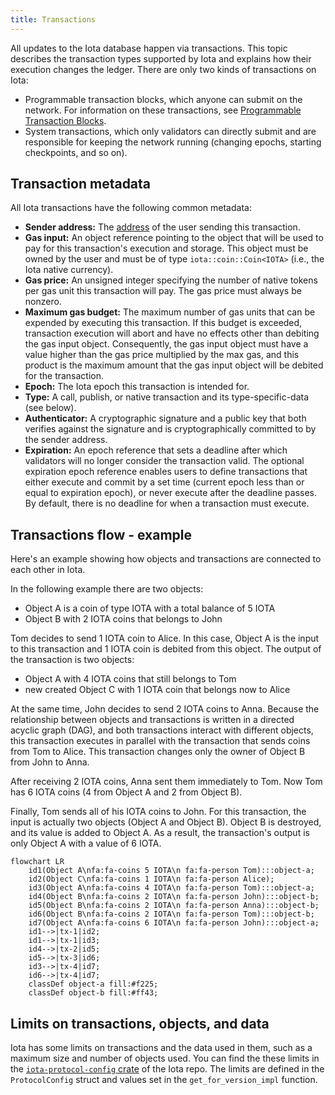 ```yaml
---
title: Transactions
---
```


All updates to the Iota database happen via transactions. This topic describes the transaction types supported by Iota and explains how their execution changes the ledger.  There are only two kinds of transactions on Iota:

- Programmable transaction blocks, which anyone can submit on the network.  For information on these transactions, see [Programmable Transaction Blocks](./transactions/prog-txn-blocks.mdx).
- System transactions, which only validators can directly submit and are responsible for keeping the network running (changing epochs, starting checkpoints, and so on).

## Transaction metadata

All Iota transactions have the following common metadata:

- **Sender address:** The [address](guides/developer/getting-started/get-address.mdx) of the user sending this transaction.
- **Gas input:** An object reference pointing to the object that will be used to pay for this transaction's execution and storage. This object must be owned by the user and must be of type `iota::coin::Coin<IOTA>` (i.e., the Iota native currency).
- **Gas price:** An unsigned integer specifying the number of native tokens per gas unit this transaction will pay. The gas price must always be nonzero.
- **Maximum gas budget:** The maximum number of gas units that can be expended by executing this transaction. If this budget is exceeded, transaction execution will abort and have no effects other than debiting the gas input object. Consequently, the gas input object must have a value higher than the gas price multiplied by the max gas, and this product is the maximum amount that the gas input object will be debited for the transaction.
- **Epoch:** The Iota epoch this transaction is intended for.
- **Type:** A call, publish, or native transaction and its type-specific-data (see below).
- **Authenticator:** A cryptographic signature and a public key that both verifies against the signature and is cryptographically committed to by the sender address.
- **Expiration:** An epoch reference that sets a deadline after which validators will no longer consider the transaction valid. The optional expiration epoch reference enables users to define transactions that either execute and commit by a set time (current epoch less than or equal to expiration epoch), or never execute after the deadline passes. By default, there is no deadline for when a transaction must execute. 

## Transactions flow - example

Here's an example showing how objects and transactions are connected to each other in Iota.

In the following example there are two objects:
- Object A is a coin of type IOTA with a total balance of 5 IOTA
- Object B with 2 IOTA coins that belongs to John

Tom decides to send 1 IOTA coin to Alice. In this case, Object A is the input to this transaction and 1 IOTA coin is debited from this object. The output of the transaction is two objects: 
- Object A with 4 IOTA coins that still belongs to Tom
- new created Object C with 1 IOTA coin that belongs now to Alice

At the same time, John decides to send 2 IOTA coins to Anna. Because the relationship between objects and transactions is written in a directed acyclic graph (DAG), and both transactions interact with different objects, this transaction executes in parallel with the transaction that sends coins from Tom to Alice. This transaction changes only the owner of Object B from John to Anna.

After receiving 2 IOTA coins, Anna sent them immediately to Tom. Now Tom has 6 IOTA coins (4 from Object A and 2 from Object B).

Finally, Tom sends all of his IOTA coins to John. For this transaction, the input is actually two objects (Object A and Object B). Object B is destroyed, and its value is added to Object A. As a result, the transaction's output is only Object A with a value of 6 IOTA.

```mermaid
flowchart LR
    id1(Object A\nfa:fa-coins 5 IOTA\n fa:fa-person Tom):::object-a;
    id2(Object C\nfa:fa-coins 1 IOTA\n fa:fa-person Alice);
    id3(Object A\nfa:fa-coins 4 IOTA\n fa:fa-person Tom):::object-a;
    id4(Object B\nfa:fa-coins 2 IOTA\n fa:fa-person John):::object-b;
    id5(Object B\nfa:fa-coins 2 IOTA\n fa:fa-person Anna):::object-b;
    id6(Object B\nfa:fa-coins 2 IOTA\n fa:fa-person Tom):::object-b;
    id7(Object A\nfa:fa-coins 6 IOTA\n fa:fa-person John):::object-a;
    id1-->|tx-1|id2;
    id1-->|tx-1|id3;
    id4-->|tx-2|id5;
    id5-->|tx-3|id6;
    id3-->|tx-4|id7;
    id6-->|tx-4|id7;
    classDef object-a fill:#f225;
    classDef object-b fill:#ff43;
```

## Limits on transactions, objects, and data

Iota has some limits on transactions and the data used in them, such as a maximum size and number of objects used. You can find the these limits in the [`iota-protocol-config` crate](https://github.com/iotaledger/iota/blob/develop/crates/iota-protocol-config/src/lib.rs) of the Iota repo. The limits are defined in the `ProtocolConfig` struct and values set in the `get_for_version_impl` function.
